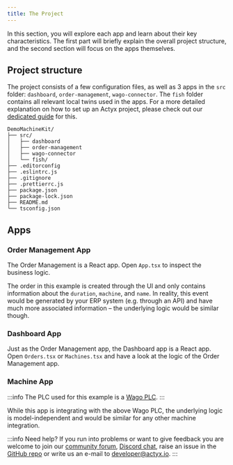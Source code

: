 ```yaml
---
title: The Project
---
```


In this section, you will explore each app and learn about their key characteristics. The first part will briefly explain the overall project structure, and the second section will focus on the apps themselves.

## Project structure

The project consists of a few configuration files, as well as 3 apps in the `src` folder: `dashboard`, `order-management`, `wago-connector`. The `fish` folder contains all relevant local twins used in the apps. For a more detailed explanation on how to set up an Actyx project, please check out our [dedicated guide](../../how-to/local-development/set-up-a-new-project.mdx) for this.

```text
DemoMachineKit/
├── src/
│   ├── dashboard
│   ├── order-management
│   ├── wago-connector
│   └── fish/
├── .editorconfig
├── .eslintrc.js
├── .gitignore
├── .prettierrc.js
├── package.json
├── package-lock.json
├── README.md
└── tsconfig.json
```

## Apps

### Order Management App

The Order Management is a React app. Open `App.tsx` to inspect the business logic.

The order in this example is created through the UI and only contains information about the `duration`, `machine`, and `name`. In reality, this event would be generated by your ERP system (e.g. through an API) and have much more associated information – the underlying logic would be similar though.

### Dashboard App

Just as the Order Management app, the Dashboard app is a React app. Open `Orders.tsx` or `Machines.tsx` and have a look at the logic of the Order Management app.

### Machine App

:::info
The PLC used for this example is a [Wago PLC](https://www.wago.com/global/automation-technology/discover-plcs).
:::

While this app is integrating with the above Wago PLC, the underlying logic is model-independent and would be similar for any other machine integration.

:::info Need help?
If you run into problems or want to give feedback you are welcome to join our [community forum](https://community.actyx.com/), [Discord chat](https://discord.gg/262yJhc), raise an issue in the [GitHub repo](https://github.com/Actyx/DemoMachineKit/issues) or write us an e-mail to developer@actyx.io.
:::
